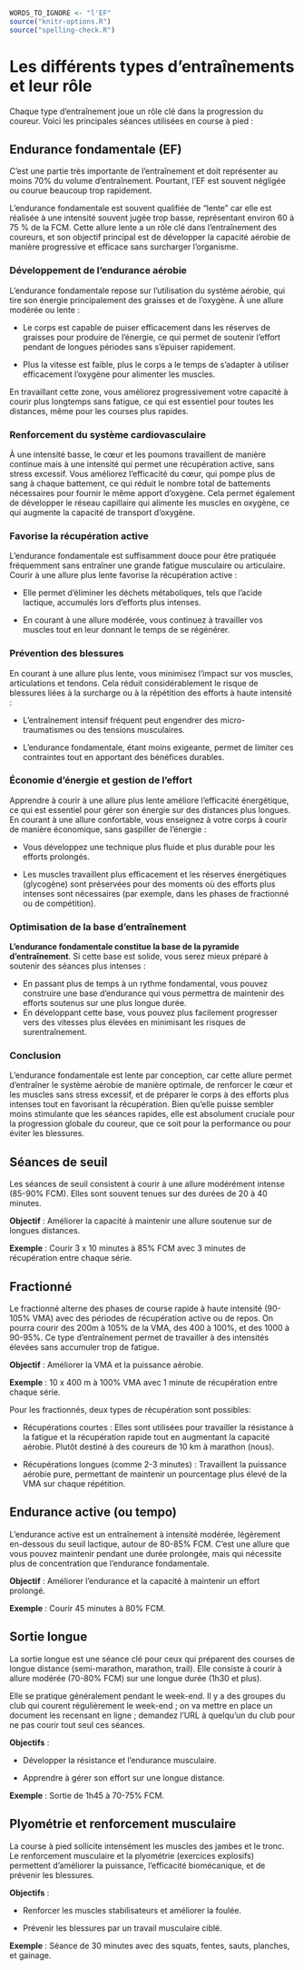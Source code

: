 ```r
WORDS_TO_IGNORE <- "l'EF"
source("knitr-options.R")
source("spelling-check.R")
```

# Les différents types d'entraînements et leur rôle {-}

Chaque type d'entraînement joue un rôle clé dans la progression du coureur.
Voici les principales séances utilisées en course à pied :

## Endurance fondamentale (EF) {-}

C'est une partie très importante de l'entraînement et doit représenter au moins 70% du volume d'entraînement. Pourtant, l'EF est souvent négligée ou courue beaucoup trop rapidement.

L'endurance fondamentale est souvent qualifiée de "lente" car elle est réalisée à une intensité souvent jugée trop basse, représentant environ 60 à 75 % de la FCM.
Cette allure lente a un rôle clé dans l'entraînement des coureurs, et son objectif principal est de développer la capacité aérobie
de manière progressive et efficace sans surcharger l'organisme.

### Développement de l'endurance aérobie {-}

L'endurance fondamentale repose sur l'utilisation du système aérobie, qui tire son énergie principalement des graisses et de l'oxygène.
À une allure modérée ou lente :

- Le corps est capable de puiser efficacement dans les réserves de graisses pour produire de l'énergie,
ce qui permet de soutenir l'effort pendant de longues périodes sans s'épuiser rapidement.

- Plus la vitesse est faible, plus le corps a le temps de s'adapter à utiliser efficacement l'oxygène pour alimenter les muscles.

En travaillant cette zone, vous améliorez progressivement votre capacité à courir plus longtemps sans fatigue,
ce qui est essentiel pour toutes les distances, même pour les courses plus rapides.

### Renforcement du système cardiovasculaire {-}

À une intensité basse, le cœur et les poumons travaillent de manière continue mais à une intensité qui permet une récupération active,
sans stress excessif. 
Vous améliorez l'efficacité du cœur, qui pompe plus de sang à chaque battement,
ce qui réduit le nombre total de battements nécessaires pour fournir le même apport d'oxygène.
Cela permet également de développer le réseau capillaire qui alimente les muscles en oxygène,
ce qui augmente la capacité de transport d'oxygène.

### Favorise la récupération active {-}

L'endurance fondamentale est suffisamment douce pour être pratiquée fréquemment sans entraîner une grande fatigue musculaire ou articulaire.
Courir à une allure plus lente favorise la récupération active :

- Elle permet d'éliminer les déchets métaboliques, tels que l'acide lactique, accumulés lors d'efforts plus intenses.

- En courant à une allure modérée, vous continuez à travailler vos muscles tout en leur donnant le temps de se régénérer.

### Prévention des blessures {-}

En courant à une allure plus lente, vous minimisez l'impact sur vos muscles, articulations et tendons.
Cela réduit considérablement le risque de blessures liées à la surcharge ou à la répétition des efforts à haute intensité :

- L'entraînement intensif fréquent peut engendrer des micro-traumatismes ou des tensions musculaires.

- L'endurance fondamentale, étant moins exigeante, permet de limiter ces contraintes tout en apportant des bénéfices durables.

### Économie d'énergie et gestion de l'effort {-}

Apprendre à courir à une allure plus lente améliore l'efficacité énergétique, ce qui est essentiel pour gérer son énergie sur des distances plus longues.
En courant à une allure confortable, vous enseignez à votre corps à courir de manière économique, sans gaspiller de l'énergie :

- Vous développez une technique plus fluide et plus durable pour les efforts prolongés.

- Les muscles travaillent plus efficacement et les réserves énergétiques (glycogène) sont préservées pour des moments où des efforts plus intenses sont nécessaires (par exemple, dans les phases de fractionné ou de compétition).

### Optimisation de la base d'entraînement {-}

**L'endurance fondamentale constitue la base de la pyramide d'entraînement**.
Si cette base est solide, vous serez mieux préparé à soutenir des séances plus intenses :

- En passant plus de temps à un rythme fondamental, vous pouvez construire une base d'endurance qui vous permettra de maintenir des efforts soutenus sur une plus longue durée.
- En développant cette base, vous pouvez plus facilement progresser vers des vitesses plus élevées en minimisant les risques de surentraînement.

### Conclusion {-}

L'endurance fondamentale est lente par conception, car cette allure permet d'entraîner le système aérobie de manière optimale,
de renforcer le cœur et les muscles sans stress excessif, et de préparer le corps à des efforts plus intenses tout en favorisant la récupération.
Bien qu'elle puisse sembler moins stimulante que les séances rapides, elle est absolument cruciale pour la progression globale du coureur,
que ce soit pour la performance ou pour éviter les blessures.




## Séances de seuil {-}

Les séances de seuil consistent à courir à une allure modérément intense (85-90% FCM).
Elles sont souvent tenues sur des durées de 20 à 40 minutes.

**Objectif** :
Améliorer la capacité à maintenir une allure soutenue sur de longues distances.

**Exemple** :
Courir 3 x 10 minutes à 85% FCM avec 3 minutes de récupération entre chaque série.

## Fractionné {-}

Le fractionné alterne des phases de course rapide à haute intensité (90-105% VMA)
avec des périodes de récupération active ou de repos.
On pourra courir des 200m à 105% de la VMA, des 400 à 100%, et des 1000 à 90-95%.
Ce type d'entraînement permet de travailler à des intensités élevées sans accumuler trop de fatigue.

**Objectif** :
Améliorer la VMA et la puissance aérobie.

**Exemple** :
10 x 400 m à 100% VMA avec 1 minute de récupération entre chaque série.

Pour les fractionnés, deux types de récupération sont possibles:

- Récupérations courtes : Elles sont utilisées pour travailler la résistance à la fatigue et la récupération rapide tout en augmentant la capacité aérobie. Plutôt destiné à des coureurs de 10 km à marathon (nous).

- Récupérations longues (comme 2-3 minutes) : Travaillent la puissance aérobie pure, permettant de maintenir un pourcentage plus élevé de la VMA sur chaque répétition.


## Endurance active (ou tempo) {-}

L'endurance active est un entraînement à intensité modérée, légèrement en-dessous du seuil lactique,
autour de 80-85% FCM.
C'est une allure que vous pouvez maintenir pendant une durée prolongée,
mais qui nécessite plus de concentration que l'endurance fondamentale.

**Objectif** :
Améliorer l'endurance et la capacité à maintenir un effort prolongé.

**Exemple** :
Courir 45 minutes à 80% FCM.

## Sortie longue {-}

La sortie longue est une séance clé pour ceux qui préparent des courses de longue distance
(semi-marathon, marathon, trail).
Elle consiste à courir à allure modérée (70-80% FCM) sur une longue durée (1h30 et plus).

Elle se pratique généralement pendant le week-end. Il y a des groupes du club qui courent régulièrement le week-end ; on va mettre en place un document les recensant en ligne ; demandez l'URL à quelqu'un du club pour ne pas courir tout seul ces séances.

**Objectifs** :

- Développer la résistance et l'endurance musculaire.

- Apprendre à gérer son effort sur une longue distance.

**Exemple** :
Sortie de 1h45 à 70-75% FCM.

## Plyométrie et renforcement musculaire {-}

La course à pied sollicite intensément les muscles des jambes et le tronc.
Le renforcement musculaire et la plyométrie (exercices explosifs) permettent
d'améliorer la puissance, l'efficacité biomécanique, et de prévenir les blessures.

**Objectifs** :

- Renforcer les muscles stabilisateurs et améliorer la foulée.

- Prévenir les blessures par un travail musculaire ciblé.

**Exemple** :
Séance de 30 minutes avec des squats, fentes, sauts, planches, et gainage.
